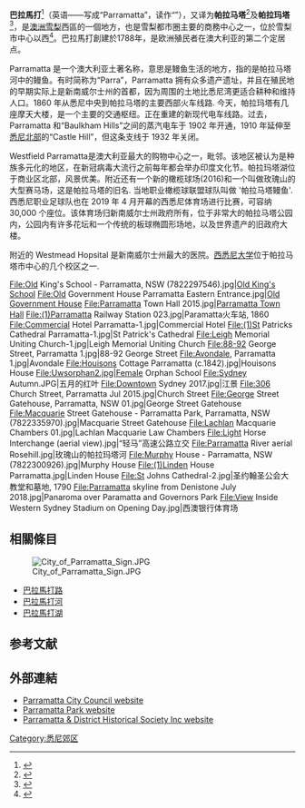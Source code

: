{{expand|time=2018-01-09}}
{{update|time=2021-01-29}}
{{not|巴拉馬打市}}
{{Infobox Australian place
| type               = suburb
| name               = 巴拉馬打
| native_name = Parramatta
| city               = 悉尼
| state              = nsw
| image              = Parra, nsw2.jpg
| imagesize          = 270
| caption            = 
| pop                = 19745
| pop_year           = {{CensusAU|2011}}
| pop_footnotes = <ref name="ABS2011">{{Census 2011 AUS|id=SSC11844|name=Parramatta (State Suburb)|accessdate=2014-04-25|quick=on|map=yes}}</ref>
| est                = 1788年
| postcode           = 2150
| coordinates        = {{Coord|33|48|54|S|151|00|4|E|type:city_region:AU-NSW|display=inline,title}}
| area               = 
| area_footnotes     =
| dist1              = 23
| dir1               = 西
| location1          = 悉尼西区
| lga                = [[巴拉馬打市|巴拉馬打市]]
| region             = [[Greater_Western_Sydney|Greater Western Sydney]]
| county             = [[Cumberland_County,_New_South_Wales|Cumberland]]<ref name="gnbsuburb">{{NSW GNR|id=KWQloeKmJP|title=Parramatta (suburb)|accessdate=2 October 2008}}</ref>
| parish             = [[St._John_Parish,_Cumberland|St. John]]<ref name="gnbsuburb" />
| stategov           = [[Electoral_district_of_Parramatta|Parramatta]]<ref>{{Cite web|url=http://www.elections.nsw.gov.au/state_government_elections/electoral_districts/all_districts_/parramatta|title=Parramatta|publisher=[[New_South_Wales_Electoral_Commission|New South Wales Electoral Commission]]|date=24 March 2007|accessdate=2 October 2008|archive-date=2015-11-02|archive-url=https://web.archive.org/web/20151102120816/http://www.elections.nsw.gov.au/state_government_elections/electoral_districts/all_districts_/parramatta|dead-url=no}}</ref>
| stategov2           = [[Electoral_district_of_Baulkham_Hills|Baulkham Hills]]<ref>{{Cite web|url=http://www.elections.nsw.gov.au/state_government_elections/electoral_districts/all_districts_/baulkham_hills|title=Baulkham Hills|publisher=[[New_South_Wales_Electoral_Commission|New South Wales Electoral Commission]]|date=24 March 2007|accessdate=2 October 2008|archive-date=2015-11-02|archive-url=https://web.archive.org/web/20151102120817/http://www.elections.nsw.gov.au/state_government_elections/electoral_districts/all_districts_/baulkham_hills|dead-url=no}}</ref>
| stategov3           = [[Electoral_district_of_Granville|Granville]]<ref>{{Cite web|url=http://www.elections.nsw.gov.au/state_government_elections/electoral_districts/all_districts_/granville|title=Granville|publisher=[[New_South_Wales_Electoral_Commission|New South Wales Electoral Commission]]|date=24 March 2007|accessdate=2 October 2008|archive-date=2015-11-02|archive-url=https://web.archive.org/web/20151102120818/http://www.elections.nsw.gov.au/state_government_elections/electoral_districts/all_districts_/granville|dead-url=no}}</ref>
| fedgov             = [[帕拉瑪塔_(澳大利亞國會選區)|巴拉馬打]]<ref>{{Cite web|url=http://apps.aec.gov.au/esearch/LocalitySearchResults.aspx?filter=Parramatta&filterby=Electorate|title=Parramatta|publisher=[[Australian_Electoral_Commission|Australian Electoral Commission]]|date=19 October 2007|accessdate=2 October 2008|archive-date=2009-02-26|archive-url=https://web.archive.org/web/20090226224643/http://apps.aec.gov.au/esearch/LocalitySearchResults.aspx?filter=Parramatta&filterby=Electorate|dead-url=yes}}</ref>
}}
{{Location map |Australia Sydney |width=250 |caption=巴拉馬打在悉尼的位置}}
'''巴拉馬打'''<ref>{{Cite web |url=https://www.wslhd.health.nsw.gov.au/ArticleDocuments/1131/hep%20B%20and%20pregnancy%20CHINESE.pdf.aspx |title=存档副本 |access-date=2021-01-25 |archive-date=2021-01-30 |archive-url=https://web.archive.org/web/20210130121510/https://www.wslhd.health.nsw.gov.au/ArticleDocuments/1131/hep%20B%20and%20pregnancy%20CHINESE.pdf.aspx |dead-url=no }}</ref>（英语——写成“Parramatta”，读作“{{IPAc-en|ˌ|p|ær|ə|ˈ|m|æ|t|ə}}”），又译为'''帕拉马塔'''<ref>{{Cite web |url=https://www.cityofparramatta.nsw.gov.au/sites/council/files/inline-files/Brochure_COP%20Civic%20Link%20DCP_Chinese.pdf |title=存档副本 |access-date=2021-01-25 |archive-date=2019-06-19 |archive-url=https://web.archive.org/web/20190619163015/https://www.cityofparramatta.nsw.gov.au/sites/council/files/inline-files/Brochure_COP%20Civic%20Link%20DCP_Chinese.pdf |dead-url=no }}</ref>及'''帕拉玛塔'''<ref>{{Cite web|title=悉尼西区恐袭周年：华裔警务人员Curtis Cheng遗孀首度讲话|url=https://www.sbs.com.au/language/mandarin/zh-hans/622610|accessdate=2021-01-29|work=SBS Your Language|language=zh-hans|archive-date=2021-02-06|archive-url=https://web.archive.org/web/20210206021300/https://www.sbs.com.au/language/mandarin/zh-hans/622610|dead-url=no}}</ref>，是[[澳洲|澳洲]][[悉尼|雪梨]]西區的一個地方，也是雪梨都市圈主要的商務中心之一，位於雪梨市中心以西{{convert|23|km|mi|0}}<ref name=gnb_city>{{cite web|url=http://www.gnb.nsw.gov.au/place_naming/placename_search?transaction=savefile&placename=&status=None&designation=CITY&lga=None&map=&parish=|title=Geographical Names Register Extract: List of placenames acknowledged as a CITY|format=[[Comma-separated_values|.CSV]]|work=Geographical Names Register (GNR) of NSW|publisher=[[Geographical_Names_Board_of_New_South_Wales|Geographical Names Board of New South Wales]]|accessdate=31 August 2008|archive-url=https://web.archive.org/web/20161012082215/http://www.gnb.nsw.gov.au/place_naming/placename_search?transaction=savefile&placename=&status=None&designation=CITY&lga=None&map=&parish=|archive-date=2016-10-12|dead-url=yes}}</ref>。巴拉馬打創建於1788年，是欧洲殖民者在澳大利亚的第二个定居点。

Parramatta 是一个澳大利亚土著名称，意思是鳗鱼生活的地方，指的是帕拉马塔河中的鳗鱼。有时简称为“Parra”，Parramatta 拥有众多遗产遗址，并且在殖民地的早期实际上是新南威尔士州的首都，因为周围的土地比悉尼湾更适合耕种和维持人口。1860 年从悉尼中央到帕拉马塔的主要西部火车线路. 今天，帕拉玛塔有几座摩天大楼，是一个主要的交通枢纽。正在重建的新现代电车线路。过去，Parramatta 和“Baulkham Hills”之间的蒸汽电车于 1902 年开通，1910 年延伸至[[悉尼北部|悉尼北部]]的“Castle Hill”，但这条支线于 1932 年关闭。

Westfield Parramatta是澳大利亚最大的购物中心之一，毗邻{{le|巴拉馬打火車站|Parramatta railway station}}。该地区被认为是种族多元化的地区，在新冠病毒大流行之前每年都会举办印度文化节。帕拉玛塔湖位于商业区北部，风景优美。附近还有一个新的橄榄球场(2016)和一个叫做玫瑰山的大型赛马场，这是帕拉马塔的旧名. 当地职业橄榄球联盟球队叫做 '帕拉马塔鳗鱼'.
西悉尼职业足球队也在 2019 年 4 月开幕的西悉尼体育场进行比赛，可容纳 30,000 个座位。该体育场归新南威尔士州政府所有，位于非常大的帕拉马塔公园内，公园内有许多花坛和一个传统的板球椭圆形场地，以及世界遗产的旧政府大楼。

附近的 Westmead Hopsital 是新南威尔士州最大的医院。[[西悉尼大学|西悉尼大学]]位于帕拉马塔市中心的几个校区之一.

<gallery>
File:Old King's School - Parramatta, NSW (7822297546).jpg|[[Old_King's_School,_Parramatta|Old King's School]]
File:Old Government House Parramatta Eastern Entrance.jpg|[[Old_Government_House,_Parramatta|Old Government House]]
File:Parramatta Town Hall 2015.jpg|[[Parramatta_Town_Hall|Parramatta Town Hall]]
File:(1)Parramatta Railway Station 023.jpg|Paramatta火车站, 1860
File:Commercial Hotel Parramatta-1.jpg|Commercial Hotel
File:(1)St Patricks Cathedral Parramatta-1.jpg|St Patrick's Cathedral
File:Leigh Memorial Uniting Church-1.jpg|Leigh Memorial Uniting Church
File:88-92 George Street, Parramatta 1.jpg|88-92 George Street
File:Avondale, Parramatta 1.jpg|Avondale
File:Houisons Cottage Parramatta (c.1842).jpg|Houisons House
File:Uwsorphan2.jpg|Female Orphan School
File:Sydney Autumn.JPG|五月的红叶
File:Downtown Sydney 2017.jpg|江景
File:306 Church Street, Parramatta Jul 2015.jpg|Church Street
File:George Street Gatehouse, Parramatta, NSW 01.jpg|George Street Gatehouse
File:Macquarie Street Gatehouse - Parramatta Park, Parramatta, NSW (7822335970).jpg|Macquarie Street Gatehouse
File:Lachlan Macquarie Chambers 01.jpg|Lachlan Macquarie Law Chambers
File:Light Horse Interchange (aerial view).jpg|“轻马”高速公路立交
File:Parramatta River aerial Rosehill.jpg|玫瑰山的帕拉玛塔河
File:Murphy House - Parramatta, NSW (7822300926).jpg|Murphy House
File:(1)Linden House Parramatta.jpg|Linden House
File:St Johns Cathedral-2.jpg|圣约翰圣公会大教堂和墓地, 1790
File:Parramatta skyline from Denistone July 2018.jpg|Panaroma over Paramatta and Governors Park
File:View Inside Western Sydney Stadium on Opening Day.jpg|西澳银行体育场
</gallery>

== 相關條目 ==
[[Image:City_of_Parramatta_Sign.JPG|thumb]]
* [[巴拉馬打路|巴拉馬打路]]
* [[巴拉馬打河|巴拉馬打河]]
* [[巴拉馬打湖|巴拉馬打湖]]

== 参考文献 ==
{{Reflist}}

==外部連結==
{{wikivoyage|Sydney/Parramatta|Parramatta}}
{{commons category|Parramatta, New South Wales}}
{{Wikisource1911Enc|Parramatta}}
* [http://www.parracity.nsw.gov.au/ Parramatta City Council website] {{Wayback|url=http://www.parracity.nsw.gov.au/ |date=20160304001130 }}
* [http://www.parrapark.com.au/ Parramatta Park website] {{Wayback|url=http://www.parrapark.com.au/ |date=20160307145337 }}
* [http://www.parramattahistorical.org.au Parramatta & District Historical Society Inc website] {{Wayback|url=http://www.parramattahistorical.org.au/ |date=20200806074104 }}
[[Category:悉尼郊区|Category:悉尼郊区]]